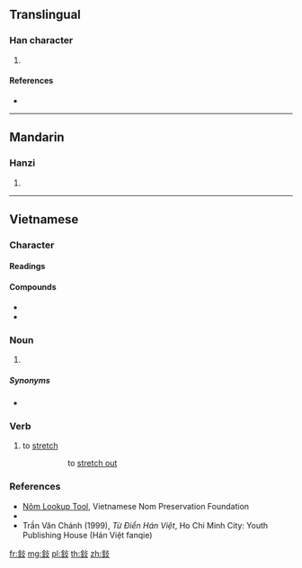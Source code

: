 {{character info/new}}
{{also|鈘}}
==Translingual==

===Han character===
{{Han char|rn=167|rad=金|as=04|sn=12|four=81147|canj=CYE|ids=⿰金攴}}

# {{defn|Han|sort=金04}}

====References====
* {{Han ref|kx=1299.050|dkj=40233|dj=1801.190|hdz=64176.020|uh=9219|ud=37401|bh=DC74|bd=56436}}

----

==Mandarin==

===Hanzi===
{{cmn-hanzi|pin=[[qín]] ([[qin2]])|wg=ch'in<sup>2</sup>}}

# {{defn|lang=cmn|sort=金04}}

----

==Vietnamese==

===Character===
{{rfc-header|Character|lang=vi}}

====Readings====
{{vi-readings|hanviet=cầm|phienthiet=巨禁 cự cấm|nom=chìa|rs=金04}}

====Compounds====
* {{vi-l|鈙銙|chìa khóa}}
* {{vi-l|鈙𥔦|chìa vôi}}

===Noun===
{{vi-noun|sc=Hani|chìa|rs=金04}}

# {{l|en|key}}

=====Synonyms=====
* {{vi-l|鈙銙|chìa khóa}}

===Verb===
{{vi-verb|sc=Hani|chìa|rs=金04}}

# to [[stretch]]
#: {{vi-ruby|鈙囉|chìa ra}}
#:: to [[stretch out]]

===References===
* [http://nomfoundation.org/nom-tools/Nom-Lookup-Tool/Nom-Lookup-Tool Nôm Lookup Tool], Vietnamese Nom Preservation Foundation
* {{R:WinVNKey:Lê Sơn Thanh}}
* Trần Văn Chánh (1999), ''Từ Điển Hán Việt'', Ho Chi Minh City: Youth Publishing House (Hán Việt fanqie)

[[fr:鈙]]
[[mg:鈙]]
[[pl:鈙]]
[[th:鈙]]
[[zh:鈙]]